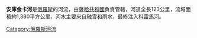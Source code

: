 {{Unreferenced|time=2021-12-16T03:26:06+00:00}}
{{noteTA
|1=zh-cn:科雷马; zh-hk:科雷馬; zh-tw:科力馬; 
}}
'''安庫金卡河'''是[[俄羅斯|俄羅斯]]的河流，由[[薩哈共和國|薩哈共和國]]負責管轄，河道全長123公里，流域面積約1,380平方公里，河水主要來自融雪和雨水，最終注入[[科雷馬河|科雷馬河]]。

{{Russia-geo-stub}}

[[Category:俄羅斯河流|Category:俄羅斯河流]]